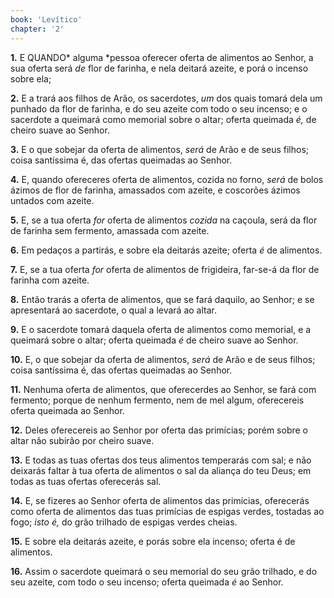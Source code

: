 ```yaml
---
book: 'Levítico'
chapter: '2'
---
```


**1.** E QUANDO* alguma *pessoa oferecer oferta de alimentos ao Senhor, a sua oferta será *de* flor de farinha, e nela deitará azeite, e porá o incenso sobre ela;

**2.** E a trará aos filhos de Arão, os sacerdotes, *um* dos quais tomará dela um punhado da flor de farinha, e do seu azeite com todo o seu incenso; e o sacerdote a queimará como memorial sobre o altar; oferta queimada *é,* de cheiro suave ao Senhor.

**3.** E o que sobejar da oferta de alimentos, *será* de Arão e de seus filhos; coisa santíssima é, das ofertas queimadas ao Senhor.

**4.** E, quando ofereceres oferta de alimentos, cozida no forno, *será* de bolos ázimos de flor de farinha, amassados com azeite, e coscorões ázimos untados com azeite.

**5.** E, se a tua oferta *for* oferta de alimentos *cozida* na caçoula, será da flor de farinha sem fermento, amassada com azeite.

**6.** Em pedaços a partirás, e sobre ela deitarás azeite; oferta *é* de alimentos.

**7.** E, se a tua oferta *for* oferta de alimentos de frigideira, far-se-á da flor de farinha com azeite.

**8.** Então trarás a oferta de alimentos, que se fará daquilo, ao Senhor; e se apresentará ao sacerdote, o qual a levará ao altar.

**9.** E o sacerdote tomará daquela oferta de alimentos como memorial, e a queimará sobre o altar; oferta queimada *é* de cheiro suave ao Senhor.

**10.** E, o que sobejar da oferta de alimentos, *será* de Arão e de seus filhos; coisa santíssima é, das ofertas queimadas ao Senhor.

**11.** Nenhuma oferta de alimentos, que oferecerdes ao Senhor, se fará com fermento; porque de nenhum fermento, nem de mel algum, oferecereis oferta queimada ao Senhor.

**12.** Deles oferecereis ao Senhor por oferta das primícias; porém sobre o altar não subirão por cheiro suave.

**13.** E todas as tuas ofertas dos teus alimentos temperarás com sal; e não deixarás faltar à tua oferta de alimentos o sal da aliança do teu Deus; em todas as tuas ofertas oferecerás sal.

**14.** E, se fizeres ao Senhor oferta de alimentos das primícias, oferecerás como oferta de alimentos das tuas primícias de espigas verdes, tostadas ao fogo; *isto é,* do grão trilhado de espigas verdes cheias.

**15.** E sobre ela deitarás azeite, e porás sobre ela incenso; oferta é de alimentos.

**16.** Assim o sacerdote queimará o seu memorial do seu grão trilhado, e do seu azeite, com todo o seu incenso; oferta queimada *é* ao Senhor.